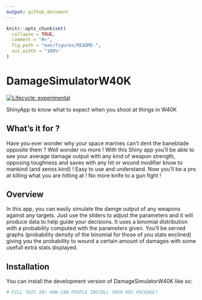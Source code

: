 ```yaml
---
output: github_document
---
```


<!-- README.md is generated from README.Rmd. Please edit that file -->

```r
knitr::opts_chunk$set(
  collapse = TRUE,
  comment = "#>",
  fig.path = "man/figures/README-",
  out.width = "100%"
)
```

# DamageSimulatorW40K

<!-- badges: start -->
[![Lifecycle: experimental](https://img.shields.io/badge/lifecycle-experimental-orange.svg)](https://lifecycle.r-lib.org/articles/stages.html#experimental)
<!-- badges: end -->

ShinyApp to know what to expect when you shoot at things in W40K

## What's it for ?	
Have you ever wonder why your space marines can't dent the baneblade opposite them ? Well wonder no more ! With this Shiny app you'll be able to see your average damage output with any kind of weapon strength, opposing toughness and saves with any hit or wound modifier know to mankind (and xenos kind) ! Easy to use and understand. Now you'll be a pro at killing what you are hitting at ! No more knife to a gun fight !

## Overview

In this app, you can easily simulate the damge output of any weapons against any targets. Just use the sliders to adjust the parameters and it will produce data to help guide your decisions.
It uses a binomial distribution with a probability computed with the parameters given. You'll be served graphs (probability density of the binomial for those of you stats enclined) giving you the probability to wound a certain amount of damages with some usefull extra stats displayed.

## Installation

You can install the development version of DamageSimulatorW40K like so:

``` r
# FILL THIS IN! HOW CAN PEOPLE INSTALL YOUR DEV PACKAGE?
```


